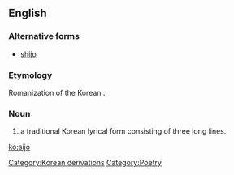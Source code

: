 ==English==

===Alternative forms===
*[[shijo]]

===Etymology===
Romanization of the Korean {{Kore|[[시조]]}}.

===Noun===
{{en-noun}}
{{wikipedia}}
# a traditional Korean lyrical form consisting of three long lines.

[[Category:Korean derivations]]
[[Category:Poetry]]

[[ko:sijo]]